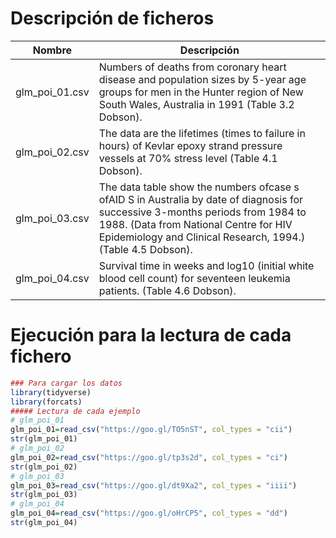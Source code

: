 # Descripción de ficheros

Nombre             | Descripción
-------------------|------------------------------------------------------------
glm_poi_01.csv       |   Numbers of deaths from coronary heart disease and population sizes by 5-year age groups for men in the Hunter region of New South Wales, Australia in 1991 (Table 3.2 Dobson).
glm_poi_02.csv       |   The data are the lifetimes (times to failure in hours) of Kevlar epoxy strand pressure vessels at 70% stress level (Table 4.1 Dobson).
glm_poi_03.csv       |   The data table show the numbers ofcase s ofAID S in Australia by date of diagnosis for successive 3-months periods from 1984 to 1988. (Data from National Centre for HIV Epidemiology and Clinical Research, 1994.) (Table 4.5 Dobson).
glm_poi_04.csv       |   Survival time in weeks and log10 (initial white blood cell count) for seventeen leukemia patients. (Table 4.6 Dobson).

# Ejecución para la lectura de cada fichero

```r
### Para cargar los datos
library(tidyverse)
library(forcats)
##### Lectura de cada ejemplo
# glm_poi_01
glm_poi_01=read_csv("https://goo.gl/TO5nST", col_types = "cii")
str(glm_poi_01)
# glm_poi_02
glm_poi_02=read_csv("https://goo.gl/tp3s2d", col_types = "ci")
str(glm_poi_02)
# glm_poi_03
glm_poi_03=read_csv("https://goo.gl/dt9Xa2", col_types = "iiii")
str(glm_poi_03)
# glm_poi_04
glm_poi_04=read_csv("https://goo.gl/oHrCP5", col_types = "dd")
str(glm_poi_04)
```
